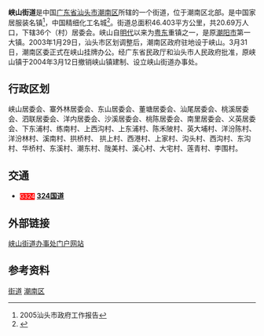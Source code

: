 {{coord|23|15|N|116|25|E|display=title}}
{{中国乡级行政区
| 行政区全称 = 峡山街道
| 景观照片文件名 =
| 景观照片描述 =
| 汉语拼音 = Xiashan Jiedao
| 通用拼音 =
| 注音符號 =
| 其它标音类型1 =
| 其它标音1 =
| 其它标音类型2 =
| 其它标音2 =
| 其它语言类型1 = [[英语|英语]]
| 其它语言地名1 = Xiashan Sub-district
| 其它语言类型2 =
| 其它语言地名2 =
| 上级行政区 = [[广东省|广东省]][[汕头市|汕头市]][[潮南区|潮南区]]
| 行政区类别 = [[街道|街道]]
| 行政区划代码 =
| 地理坐标 =
| 总面积 = 46.403平方公里
| 户籍人口 = 20.69万人
| 户籍人口年份 = 2008年
| 常住人口 =
| 常住人口年份 =
| 人口密度 = 约4,459人/平方公里
| 行政区划 = 辖36个[[居委会|居委会]]与[[行政村|行政村]]
| 官方网站 =
| 政府驻地 =
| 邮政编码 = 515144
| 毗邻行政区 = [[和平镇|和平镇]] <br> [[胪岗镇|胪岗镇]] <br> [[两英镇|两英镇]] <br> [[司马浦镇|司马浦镇]]  <br> [[铜盂镇|铜盂镇]]  <br> [[陳店鎮|陳店鎮]] <br> [[普寧市|普寧市]]
| 位置图文件名 =
| 位置图描述 =
}}
'''峡山街道'''是中国[[广东省|广东省]][[汕头市|汕头市]][[潮南区|潮南区]]所辖的一个街道，位于潮南区北部。是中国家居服装名镇<ref group="参">2005汕头市政府工作报告</ref>，中国精细化工名城<ref group="参">{{cite web |language=zh-hans |url=http://www.chinaqw.com/node2/node116/node1165/node1179/userobject6ai235936.html |title=特色乡镇魅力四射 峡山打响精细化工品牌 |publisher=中国侨网 |date=2005-04-20 |accessdate=2009-09-27 |archive-date=2016-03-05 |archive-url=https://web.archive.org/web/20160305210424/http://www.chinaqw.com/node2/node116/node1165/node1179/userobject6ai235936.html |dead-url=no }}</ref>。街道总面积46.403平方公里，共20.69万人口，下辖36个（村）居委会。峡山自[[明代|明代]]以来为[[粤东|粤东]]重镇之一，是原[[潮阳市|潮阳市]]第一大镇。2003年1月29日，汕头市区划调整后，潮南区政府驻地设于峡山。3月31日，潮南区委正式在峡山挂牌办公。经广东省民政厅和汕头市人民政府批准，原峡山镇于2004年3月12日撤销峡山镇建制、设立峡山街道办事处。

==行政区划==
峡山居委会、寨外林居委会、东山居委会、董塘居委会、汕尾居委会、桃溪居委会、泗联居委会、洋内居委会、沙溪居委会、桃陈居委会、南里居委会、义英居委会、下东浦村、练南村、上西沟村、上东浦村、陈禾陂村、英大埔村、洋汾陈村、洋汾林村、溪南村、拱桥村、 拱上村、西港村、上家村、沟头村、西沟村、东沟村、华桥村、东溪村、潮东村、陇美村、溪心村、大宅村、莲青村、李围村。

==交通==
*<span style="background:red; color:white; font-size:smaller">G324</span> '''[[324国道|324国道]]'''

==外部链接==
[https://web.archive.org/web/20100201234513/http://www.xiashan.gov.cn/index.asp 峡山街道办事处门户网站]

==参考资料==
<div class="references-small">
<references group="参"/>
</div>

{{Geographic Location (8-way)
 | 西北 = [[铜盂镇|铜盂镇]]
 | 北 = [[铜盂镇|铜盂镇]]
 | 東北 = [[和平镇|和平镇]]
 | 西 = [[司马浦镇|司马浦镇]]
 | 中央 = '''峡山街道'''
 | 東 = [[和平|和平]]
 | 西南 = [[两英镇|两英镇]]
 | 南 = [[两英镇|两英镇]] 
 | 東南 = [[胪岗镇|胪岗镇]]
}}


{{汕头市潮南区行政区划}}
[[category:潮南区行政区划|街道]]
[[category:汕头街道_(行政区划)|潮南区]]